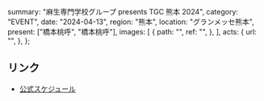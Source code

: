  summary: "⿇⽣専⾨学校グループ presents TGC 熊本 2024",
  category: "EVENT",
  date: "2024-04-13",
  region: "熊本",
  location: "グランメッセ熊本",
  present: ["橋本桃呼", "橋本桃呼"],
  images: [
    {
      path: "",
      ref: "",
    },
  ],
  acts: {
    url: "",
  },
};

## リンク

- [公式スケジュール](https://takanenonadeshiko.jp/?p=1950)
